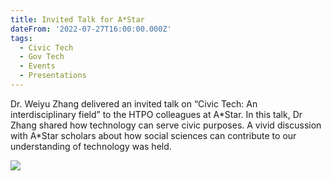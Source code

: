 ```yaml
---
title: Invited Talk for A*Star
dateFrom: '2022-07-27T16:00:00.000Z'
tags:
  - Civic Tech
  - Gov Tech
  - Events
  - Presentations
---
```


Dr. Weiyu Zhang delivered an invited talk on “Civic Tech: An interdisciplinary field” to the HTPO colleagues at A\*Star. In this talk, Dr Zhang shared how technology can serve civic purposes. A vivid discussion with A\*Star scholars about how social sciences can contribute to our understanding of technology was held.

![](/news/astar-2022.png)
